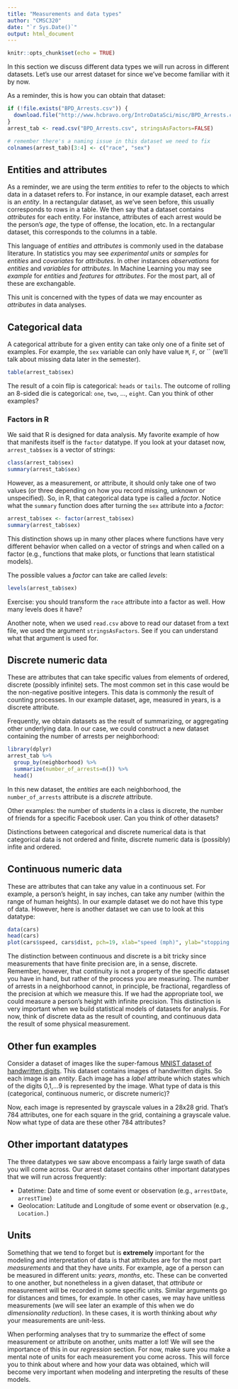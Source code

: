 ```yaml
---
title: "Measurements and data types"
author: "CMSC320"
date: "`r Sys.Date()`"
output: html_document
---
```


```r
knitr::opts_chunk$set(echo = TRUE)
```

In this section we discuss different data types we will run across in different datasets. Let's use our arrest dataset for since we've become familiar with it by now.

As a reminder, this is how you can obtain that dataset:

```r
if (!file.exists("BPD_Arrests.csv")) {
  download.file("http://www.hcbravo.org/IntroDataSci/misc/BPD_Arrests.csv", destfile="BPD_Arrests.csv")
}
arrest_tab <- read.csv("BPD_Arrests.csv", stringsAsFactors=FALSE)

# remember there's a naming issue in this dataset we need to fix
colnames(arrest_tab)[3:4] <- c("race", "sex")
```


## Entities and attributes

As a reminder, we are using the term _entities_ to refer to the objects to which data in a dataset refers to. For instance, in our example dataset, each arrest is an _entity_. In a rectangular dataset, as we've seen before, this usually corresponds to rows in a table. We then say that a dataset contains _attributes_ for each entity. For instance, attributes of each arrest would be the person's _age_, the type of offense, the location, etc. In a rectangular dataset, this corresponds to the columns in a table.

This language of _entities_ and _attributes_ is commonly used in the database literature. In statistics you may see _experimental units_ or _samples_ for _entities_ and _covariates_ for _attributes_. In other instances _observations_ for _entities_ and _variables_ for _attributes_. In Machine Learning you may see _example_ for _entities_ and _features_ for _attributes_. For the most part, all of these are exchangable. 

This unit is concerned with the types of data we may encounter as _attributes_ in data analyses.

## Categorical data

A categorical attribute for a given entity can take only one of a finite set of examples. For example, the `sex` variable can only have value `M`, `F`, or `` (we'll talk about missing data later in the semester).

```r
table(arrest_tab$sex)
```

The result of a coin flip is categorical: `heads` or `tails`. The outcome of rolling an 8-sided die is categorical: `one`, `two`, ..., `eight`. Can you think of other examples?

### Factors in R

We said that R is designed for data analysis. My favorite example of how that manifests itself is the `factor` datatype. If you look at your dataset now, `arrest_tab$sex` is a vector of strings:

```r
class(arrest_tab$sex)
summary(arrest_tab$sex)
```

However, as a measurement, or attribute, it should only take one of two values (or three depending on how you record missing, unknown or unspecified). So, in R, that categorical data type is called a _factor_. Notice what the `summary` function does after turning the `sex` attribute into a _factor_:

```r
arrest_tab$sex <- factor(arrest_tab$sex)
summary(arrest_tab$sex)
```

This distinction shows up in many other places where functions have very different behavior when called on a vector of strings and when called on a factor (e.g., functions that make plots, or functions that learn statistical models).

The possible values a _factor_ can take are called _levels_:

```r
levels(arrest_tab$sex)
```

Exercise: you should transform the `race` attribute into a factor as well. How many levels does it have?

Another note, when we used `read.csv` above to read our dataset from a text file, we used the argument `stringsAsFactors`. See if you can understand what that argument is used for.

## Discrete numeric data

These are attributes that can take specific values from elements of ordered, discrete (possibly infinite) sets. The most common set in this case would be the non-negative positive integers. This data is commonly the result of counting processes. In our example dataset, age, measured in years, is a discrete attribute.

Frequently, we obtain datasets as the result of summarizing, or aggregating other underlying data. In our case, we could construct a new dataset containing the number of arrests per neighborhood: 

```r
library(dplyr)
arrest_tab %>%
  group_by(neighborhood) %>%
  summarize(number_of_arrests=n()) %>%
  head()
```

In this new dataset, the _entities_ are each neighborhood, the `number_of_arrests` attribute is a _discrete_ attribute.

Other examples: the number of students in a class is discrete, the number of friends for a specific Facebook user. Can you think of other datasets?

Distinctions between categorical and discrete numerical data is that categorical data is not ordered and finite, discrete numeric data is (possibly) infite and ordered.

## Continuous numeric data

These are attributes that can take any value in a continuous set. For example, a person's height, in say inches, can take any number (within the range of human heights). In our example dataset we do not have this type of data. However, here is another dataset we can use to look at this datatype:

```r
data(cars)
head(cars)
plot(cars$speed, cars$dist, pch=19, xlab="speed (mph)", ylab="stopping distance (ft)")
```

The distinction between continuous and discrete is a bit tricky since measurements that have finite precision are, in a sense, discrete. Remember, however, that continuity is not a property of the specific dataset you have in hand, but rather of the process you are measuring. The number of arrests in a neighborhood cannot, in principle, be fractional, regardless of the precision at which we measure this. If we had the appropriate tool, we could measure a person's height with infinite precision. This distinction is very important when we build statistical models of datasets for analysis. For now, think of discrete data as the result of counting, and continuous data the result of some physical measurement.

## Other fun examples

Consider a dataset of images like the super-famous [MNIST dataset of handwritten digits](https://www.kaggle.com/c/digit-recognizer). This dataset contains images of handwritten digits. So each image is an _entity_. Each image has a _label_ attribute which states which of the digits 0,1,...9 is represented by the image. What type of data is this (categorical, continuous numeric, or discrete numeric)? 

Now, each image is represented by grayscale values in a 28x28 grid. That's 784 attributes, one for each square in the grid, containing a grayscale value. Now what type of data are these other 784 attributes?

## Other important datatypes

The three datatypes we saw above encompass a fairly large swath of data you will come across. Our arrest dataset contains other important datatypes that we will run across frequently:

- Datetime: Date and time of some event or observation (e.g., `arrestDate`, `arrestTime`)  
- Geolocation: Latitude and Longitude of some event or observation (e.g., `Location.`)  

## Units

Something that we tend to forget but is **extremely** important for the modeling and interpretation of data is that attributes are for the most part _measurements_ and that they have _units_. For example, age of a person can be measured in different units: _years_, _months_, etc. These can be converted to one another, but nonetheless in a given dataset, that _attribute_ or measurement will be recorded in some specific units. Similar arguments go for distances and times, for example. In other cases, we may have unitless measurements (we will see later an example of this when we do _dimensionality reduction_). In these cases, it is worth thinking about _why_ your measurements are unit-less.

When performing analyses that try to summarize the effect of some measurement or attribute on another, units matter a lot! We will see the importance of this in our _regression_ section. For now, make sure you make a mental note of units for each measurement you come across. This will force you to think about where and how your data was obtained, which will become very important when modeling and interpreting the results of these models. 
